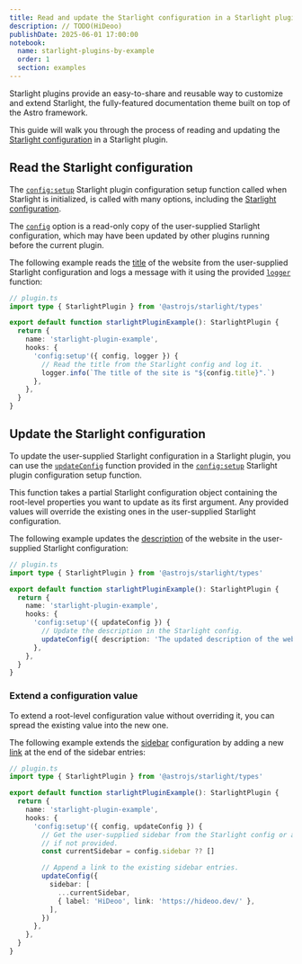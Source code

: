 ```yaml
---
title: Read and update the Starlight configuration in a Starlight plugin
description: // TODO(HiDeoo)
publishDate: 2025-06-01 17:00:00
notebook:
  name: starlight-plugins-by-example
  order: 1
  section: examples
---
```


Starlight plugins provide an easy-to-share and reusable way to customize and extend Starlight, the fully-featured documentation theme built on top of the Astro framework.

This guide will walk you through the process of reading and updating the [Starlight configuration](https://starlight.astro.build/reference/configuration/) in a Starlight plugin.


<Prerequisites />

## Read the Starlight configuration

The [`config:setup`](https://starlight.astro.build/reference/plugins/#configsetup) Starlight plugin configuration setup function called when Starlight is initialized, is called with many options, including the [Starlight configuration](https://starlight.astro.build/reference/configuration/).

The [`config`](https://starlight.astro.build/reference/plugins/#config) option is a read-only copy of the user-supplied Starlight configuration, which may have been updated by other plugins running before the current plugin.

The following example reads the [title](https://starlight.astro.build/reference/configuration/#title-required) of the website from the user-supplied Starlight configuration and logs a message with it using the provided [`logger`](https://starlight.astro.build/reference/plugins/#logger) function:

```ts /(config),/ {10}
// plugin.ts
import type { StarlightPlugin } from '@astrojs/starlight/types'

export default function starlightPluginExample(): StarlightPlugin {
  return {
    name: 'starlight-plugin-example',
    hooks: {
      'config:setup'({ config, logger }) {
        // Read the title from the Starlight config and log it.
        logger.info(`The title of the site is "${config.title}".`)
      },
    },
  }
}
```

## Update the Starlight configuration

To update the user-supplied Starlight configuration in a Starlight plugin, you can use the [`updateConfig`](https://starlight.astro.build/reference/plugins/#updateconfig) function provided in the [`config:setup`](https://starlight.astro.build/reference/plugins/#configsetup) Starlight plugin configuration setup function.

This function takes a partial Starlight configuration object containing the root-level properties you want to update as its first argument.
Any provided values will override the existing ones in the user-supplied Starlight configuration.

The following example updates the [description](https://starlight.astro.build/reference/configuration/#description) of the website in the user-supplied Starlight configuration:

```ts / (updateConfig) / {10}
// plugin.ts
import type { StarlightPlugin } from '@astrojs/starlight/types'

export default function starlightPluginExample(): StarlightPlugin {
  return {
    name: 'starlight-plugin-example',
    hooks: {
      'config:setup'({ updateConfig }) {
        // Update the description in the Starlight config.
        updateConfig({ description: 'The updated description of the website.' })
      },
    },
  }
}
```

### Extend a configuration value

To extend a root-level configuration value without overriding it, you can spread the existing value into the new one.

The following example extends the [sidebar](https://starlight.astro.build/reference/configuration/#sidebar) configuration by adding a new [link](https://starlight.astro.build/guides/sidebar/#other-links) at the end of the sidebar entries:

```ts {11,14-19}
// plugin.ts
import type { StarlightPlugin } from '@astrojs/starlight/types'

export default function starlightPluginExample(): StarlightPlugin {
  return {
    name: 'starlight-plugin-example',
    hooks: {
      'config:setup'({ config, updateConfig }) {
        // Get the user-supplied sidebar from the Starlight config or an empty array
        // if not provided.
        const currentSidebar = config.sidebar ?? []

        // Append a link to the existing sidebar entries.
        updateConfig({
          sidebar: [
            ...currentSidebar,
            { label: 'HiDeoo', link: 'https://hideoo.dev/' },
          ],
        })
      },
    },
  }
}
```


<Outro />
